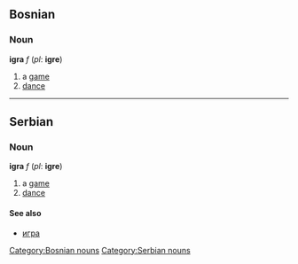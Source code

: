 ==Bosnian==
===Noun===
'''igra''' ''f'' (''pl'': '''igre''')
#a [[game]]
#[[dance]]
[[Category:Bosnian nouns]]
----
==Serbian==
===Noun===
'''igra''' ''f'' (''pl'': '''igre''')
#a [[game]]
#[[dance]]
====See also====
*[[игра]]
[[Category:Serbian nouns]]